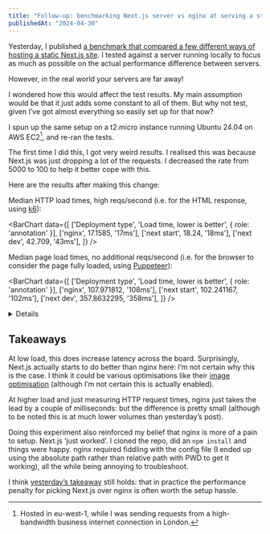```yaml
---
title: "Follow-up: benchmarking Next.js server vs nginx at serving a static site, now on AWS"
publishedAt: "2024-04-30"
---
```



Yesterday, I published [a benchmark that compared a few different ways of hosting a static Next.js site](https://adamjones.me/blog/benchmark-next-vs-nginx/). I tested against a server running locally to focus as much as possible on the actual performance difference between servers.

However, in the real world your servers are far away!

I wondered how this would affect the test results. My main assumption would be that it just adds some constant to all of them. But why not test, given I’ve got almost everything so easily set up for that now?

I spun up the same setup on a t2.micro instance running Ubuntu 24.04 on AWS EC2[^1], and re-ran the tests.

The first time I did this, I got very weird results. I realised this was because Next.js was just dropping a lot of the requests. I decreased the rate from 5000 to 100 to help it better cope with this.

Here are the results after making this change:

Median HTTP load times, high reqs/second (i.e. for the HTML response, using [k6](https://grafana.com/docs/k6/latest/get-started/running-k6/)):

<BarChart data={[
  ['Deployment type', 'Load time, lower is better', { role: 'annotation' }],
  ['nginx', 17.1585, '17ms'],
  ['next start', 18.24, '18ms'],
  ['next dev', 42.709, '43ms'],
]} />

Median page load times, no additional reqs/second (i.e. for the browser to consider the page fully loaded, using [Puppeteer](https://pptr.dev/)):

<BarChart data={[
  ['Deployment type', 'Load time, lower is better', { role: 'annotation' }],
  ['nginx', 107.971812, '108ms'],
  ['next start', 102.241167, '102ms'],
  ['next dev', 357.8632295, '358ms'],
]} />

<Details title="Full results">

<div className="overflow-x-auto">
|                     | nginx       | next&nbsp;start | next&nbsp;dev |
|---------------------|-------------|-----------------|---------------|
| load_passes         |         500 |             500 |           500 |
| load_avg            | 126.0101826 |      106.574511 |   388.8905562 |
| load_med            |  107.971812 |      102.241167 |   357.8632295 |
| load_p90            | 212.3881503 |     116.0010872 |   488.5655202 |
| load_p95            | 227.4584729 |     127.3348625 |   556.4741458 |
| req_passes          |        5903 |            5701 |          5669 |
| req_duration_avg    | 17.39156033 |     19.06719033 |   293.9646488 |
| req_duration_median |     17.1585 |           18.24 |        42.709 |
| req_duration_p90    |      19.011 |         21.5532 |      1169.528 |
| req_duration_p95    |     20.4552 |        27.50975 |     1392.9619 |
</div>

[Benchmark source code](https://github.com/domdomegg/benchmark-next-vs-nginx).

</Details>

## Takeaways

At low load, this does increase latency across the board. Surprisingly, Next.js actually starts to do better than nginx here: I’m not certain why this is the case. I think it could be various optimisations like their [image optimisation](https://nextjs.org/docs/pages/building-your-application/optimizing/images) (although I’m not certain this is actually enabled).

At higher load and just measuring HTTP request times, nginx just takes the lead by a couple of milliseconds: but the difference is pretty small (although to be noted this is at much lower volumes than yesterday’s post).

Doing this experiment also reinforced my belief that nginx is more of a pain to setup. Next.js ‘just worked’. I cloned the repo, did an `npm install` and things were happy. nginx required fiddling with the config file (I ended up using the absolute path rather than relative path with PWD to get it working), all the while being annoying to troubleshoot.

I think [yesterday’s takeaway](https://adamjones.me/blog/benchmark-next-vs-nginx/#takeaways) still holds: that in practice the performance penalty for picking Next.js over nginx is often worth the setup hassle.

[^1]: Hosted in eu-west-1, while I was sending requests from a high-bandwidth business internet connection in London.
